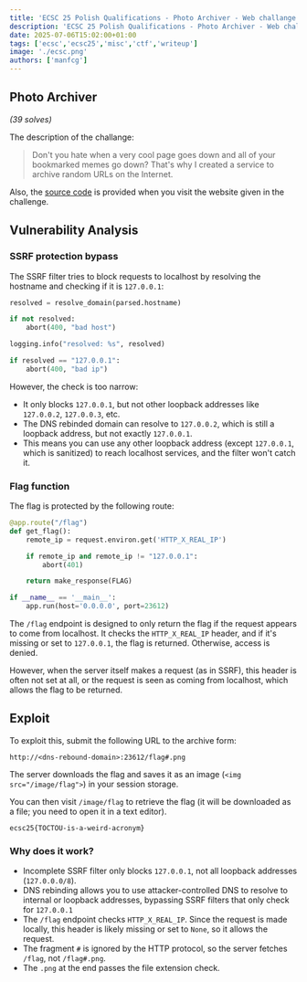```yaml
---
title: 'ECSC 25 Polish Qualifications - Photo Archiver - Web challange'
description: 'ECSC 25 Polish Qualifications - Photo Archiver - Web challange'
date: 2025-07-06T15:02:00+01:00
tags: ['ecsc','ecsc25','misc','ctf','writeup']
image: './ecsc.png'
authors: ['manfcg']
---
```


## Photo Archiver
*(39 solves)*

The description of the challange:
> Don't you hate when a very cool page goes down and all of your bookmarked memes go down? That's why I created a service to archive random URLs on the Internet.

Also, the [source code](https://photo-archiver.ecsc25.hack.cert.pl/source) is provided when you visit the website given in the challenge.

## Vulnerability Analysis

### SSRF protection bypass

The SSRF filter tries to block requests to localhost by resolving the hostname and checking if it is `127.0.0.1`:

```python
resolved = resolve_domain(parsed.hostname)

if not resolved:
    abort(400, "bad host")

logging.info("resolved: %s", resolved)

if resolved == "127.0.0.1":
    abort(400, "bad ip")
```

However, the check is too narrow:
- It only blocks `127.0.0.1`, but not other loopback addresses like `127.0.0.2`, `127.0.0.3`, etc.
- The DNS rebinded domain can resolve to `127.0.0.2`, which is still a loopback address, but not exactly `127.0.0.1`.
- This means you can use any other loopback address (except `127.0.0.1`, which is sanitized) to reach localhost services, and the filter won't catch it.

### Flag function

The flag is protected by the following route:

```python
@app.route("/flag")
def get_flag():
    remote_ip = request.environ.get('HTTP_X_REAL_IP')

    if remote_ip and remote_ip != "127.0.0.1":
        abort(401)

    return make_response(FLAG)

if __name__ == '__main__':
    app.run(host='0.0.0.0', port=23612)
```

The `/flag` endpoint is designed to only return the flag if the request appears to come from localhost. It checks the `HTTP_X_REAL_IP` header, and if it's missing or set to `127.0.0.1`, the flag is returned. Otherwise, access is denied.

However, when the server itself makes a request (as in SSRF), this header is often not set at all, or the request is seen as coming from localhost, which allows the flag to be returned.

## Exploit

To exploit this, submit the following URL to the archive form:

```
http://<dns-rebound-domain>:23612/flag#.png
```

The server downloads the flag and saves it as an image (`<img src="/image/flag">`) in your session storage.

You can then visit `/image/flag` to retrieve the flag (it will be downloaded as a file; you need to open it in a text editor).

```
ecsc25{TOCTOU-is-a-weird-acronym}
```

### Why does it work?

- Incomplete SSRF filter only blocks `127.0.0.1`, not all loopback addresses (`127.0.0.0/8`).
- DNS rebinding allows you to use attacker-controlled DNS to resolve to internal or loopback addresses, bypassing SSRF filters that only check for `127.0.0.1`
- The `/flag` endpoint checks `HTTP_X_REAL_IP`. Since the request is made locally, this header is likely missing or set to `None`, so it allows the request.
- The fragment `#` is ignored by the HTTP protocol, so the server fetches `/flag`, not `/flag#.png`.
- The `.png` at the end passes the file extension check.